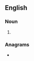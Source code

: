 ==English==

===Noun===
{{head|en|noun plural form}}

# {{plural of|hickup|lang=en}}

===Anagrams===
* {{anagrams|en|puckish}}